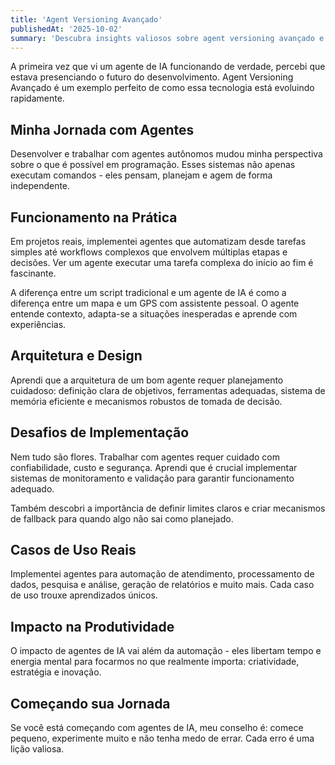 ```yaml
---
title: 'Agent Versioning Avançado'
publishedAt: '2025-10-02'
summary: 'Descubra insights valiosos sobre agent versioning avançado e como essa tecnologia pode transformar sua forma de trabalhar com IA e desenvolvimento.'
---
```



A primeira vez que vi um agente de IA funcionando de verdade, percebi que estava presenciando o futuro do desenvolvimento. Agent Versioning Avançado é um exemplo perfeito de como essa tecnologia está evoluindo rapidamente.

## Minha Jornada com Agentes

Desenvolver e trabalhar com agentes autônomos mudou minha perspectiva sobre o que é possível em programação. Esses sistemas não apenas executam comandos - eles pensam, planejam e agem de forma independente.

## Funcionamento na Prática

Em projetos reais, implementei agentes que automatizam desde tarefas simples até workflows complexos que envolvem múltiplas etapas e decisões. Ver um agente executar uma tarefa complexa do início ao fim é fascinante.

A diferença entre um script tradicional e um agente de IA é como a diferença entre um mapa e um GPS com assistente pessoal. O agente entende contexto, adapta-se a situações inesperadas e aprende com experiências.

## Arquitetura e Design

Aprendi que a arquitetura de um bom agente requer planejamento cuidadoso: definição clara de objetivos, ferramentas adequadas, sistema de memória eficiente e mecanismos robustos de tomada de decisão.

## Desafios de Implementação

Nem tudo são flores. Trabalhar com agentes requer cuidado com confiabilidade, custo e segurança. Aprendi que é crucial implementar sistemas de monitoramento e validação para garantir funcionamento adequado.

Também descobri a importância de definir limites claros e criar mecanismos de fallback para quando algo não sai como planejado.

## Casos de Uso Reais

Implementei agentes para automação de atendimento, processamento de dados, pesquisa e análise, geração de relatórios e muito mais. Cada caso de uso trouxe aprendizados únicos.

## Impacto na Produtividade

O impacto de agentes de IA vai além da automação - eles libertam tempo e energia mental para focarmos no que realmente importa: criatividade, estratégia e inovação.

## Começando sua Jornada

Se você está começando com agentes de IA, meu conselho é: comece pequeno, experimente muito e não tenha medo de errar. Cada erro é uma lição valiosa.
